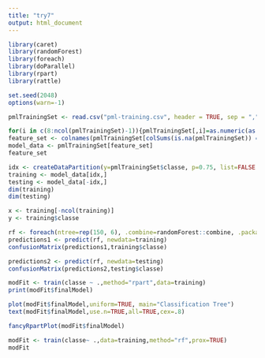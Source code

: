 ```yaml
---
title: "try7"
output: html_document
---
```

```r
library(caret)
library(randomForest)
library(foreach)
library(doParallel)
library(rpart)
library(rattle)

set.seed(2048)
options(warn=-1)

pmlTrainingSet <- read.csv("pml-training.csv", header = TRUE, sep = ",",na.strings=c('NA','','#DIV/0!'))
```
```r
for(i in c(8:ncol(pmlTrainingSet)-1)){pmlTrainingSet[,i]=as.numeric(as.character((pmlTrainingSet[,i])))}
feature_set <- colnames(pmlTrainingSet[colSums(is.na(pmlTrainingSet)) == 0])[-(1:7)]
model_data <- pmlTrainingSet[feature_set]
feature_set
```
```r
idx <- createDataPartition(y=pmlTrainingSet$classe, p=0.75, list=FALSE )
training <- model_data[idx,]
testing <- model_data[-idx,]
dim(training)
dim(testing)
```
```r
x <- training[-ncol(training)]
y <- training$classe

rf <- foreach(ntree=rep(150, 6), .combine=randomForest::combine, .packages='randomForest') %dopar% {randomForest(x, y, ntree=ntree)}
predictions1 <- predict(rf, newdata=training)
confusionMatrix(predictions1,training$classe)
```
```r
predictions2 <- predict(rf, newdata=testing)
confusionMatrix(predictions2,testing$classe)
```
```r
modFit <- train(classe ~ .,method="rpart",data=training)
print(modFit$finalModel)
```
```r
plot(modFit$finalModel,uniform=TRUE, main="Classification Tree")
text(modFit$finalModel,use.n=TRUE,all=TRUE,cex=.8)
```
```r
fancyRpartPlot(modFit$finalModel)
```

```r
modFit <- train(classe~ .,data=training,method="rf",prox=TRUE)
modFit
```
